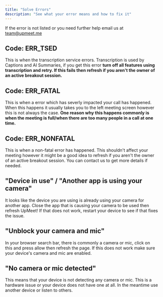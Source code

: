 ```yaml
---
title: "Solve Errors"
description: "See what your error means and how to fix it"
---
```


<Info>If the error is not listed or you need further help email us at team@upmeet.me</Info>

## Code: ERR_TSED
This is when the transcription service errors. Transcription is used by Captions and AI Summaries, if you get this error **turn off all features using transcription and retry. If this fails then refresh if you aren't the owner of an active breakout session.**

## Code: ERR_FATAL
This is when a error which has severly impacted your call has happened. When this happens it usually takes you to the left meeting screen however this is not always the case.
**One reason why this happens commonly is when the meeting is full/when there are too many people in a call at one time.**

## Code: ERR_NONFATAL
This is when a non-fatal error has happened. This shouldn't affect your meeting however it might be a good idea to refresh if you aren't the owner of an active breakout session.
You can contact us to get more details if needed.

## "Device in use" / "Another app is using your camera"
It looks like the device you are using is already using your camera for another
app. Close the app that is causing your camera to be used then refresh UpMeet!
If that does not work, restart your device to see if that fixes the issue.

## "Unblock your camera and mic"
In your browser search bar, there is commonly a camera or mic, click on this and
press allow then refresh the page. If this does not work make sure your device's
camera and mic are enabled.

## "No camera or mic detected"
This means that your device is not detecting any camera or mic. This is a
hardware issue or your device does not have one at all. In the meantime use
another device or listen to others.
